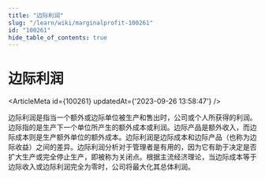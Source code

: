 ```yaml
---
title: "边际利润"
slug: "/learn/wiki/marginalprofit-100261"
id: "100261"
hide_table_of_contents: true
---
```



# 边际利润

<ArticleMeta id={100261} updatedAt={'2023-09-26 13:58:47'} />
<div className='border-solid border-b border-t-0 my-4 border-[var(--ifm-color-gray-300)]' />

边际利润是指当一个额外或边际单位被生产和售出时，公司或个人所获得的利润。边际指的是生产下一个单位所产生的额外成本或利润。边际产品是额外收入，而边际成本则是生产额外单位的额外成本。边际利润是边际成本和边际产品（也称为边际收益）之间的差异。边际利润分析对于管理者是有用的，因为它有助于决定是否扩大生产或完全停止生产，即被称为关闭点。根据主流经济理论，当边际成本等于边际收入或边际利润完全为零时，公司将最大化其总体利润。
